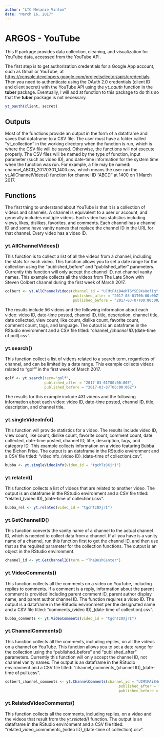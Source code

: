 ```yaml
---
author: "LTC Melanie Vinton"
date: "March 16, 2017"
---
```


# ARGOS - YouTube

This R package provides data collection, cleaning, and visualization for YouTube data, accessed from the YouTube API.  

The first step is to get authorization credentials for a Google App account, such as Gmail or YouTube, at <https://console.developers.google.com/projectselector/apis/credentials>.  Then you need to authenticate using the OAuth 2.0 credentials (client ID and client secret) with the YouTube API using the *yt_oauth* function in the **tuber** package.  Eventually, I will add at function to this package to do this so that the **tuber** package is not necessary.

```r
yt_oauth(client, secret)
```

## Outputs
Most of the functions provide an output in the form of a dataframe and saves that dataframe to a CSV file.  The user must have a folder called "yt_collection" in the working directory when the function is run, which is where the CSV file will be saved.  Otherwise, the functions will not execute properly.  The CSV files will be named by the type of function, input parameter (such as video ID), and date-time information for the system time when the function was run.  For example, a file may be named:  channel_ABCD_20170301_1400.csv, which means the user ran the yt.AllChannelVideos() function for channel ID "ABCD" at 1400 on 1 March 2017.

## Functions
The first thing to understand about YouTube is that it is a collection of videos and channels.  A channel is equivalent to a user or account, and generally includes multiple videos.  Each video has statistics including views, likes, dislikes, favorites, and comments.  Each channel has a channel ID and some have vanity names that replace the channel ID in the URL for that channel.  Every video has a video ID.

### yt.AllChannelVidoes()
This function is to collect a list of all the videos from a channel, including the stats for each video.  This function allows you to set a date range for the collection using the "published_before" and "published_after" parameters.  Currently this function will only accept the channel ID, not channel vanity names.   This example collects all the videos from The Late Show with Steven Colbert channel during the first week of March 2017.
```r
colbert <- yt.AllChannelVideos(channel_id = "UCMtFAi84ehTSYSE9XoHefig",
                               published_after = "2017-03-01T00:00:00Z",
                               published_before = "2017-03-07T00:00:00Z")
```
The results include 56 videos and the following information about each video:
video ID, date-time posted, channel ID, title, description, channel title, date collected, view count, like count, dislike count, favorite count, comment count, tags, and language.  The output is an dataframe in the RStudio environment and a CSV file titled: "channel__(channel ID)_(date-time of pull).csv".

### yt.search()
This function collect a list of videos related to a search term, regardless of channel, and can be limited by a date range.  This example collects videos related to "golf" in the first week of March 2017.
```r
golf <- yt.search(term="golf", 
                  published_after = "2017-03-01T00:00:00Z",
                  published_before = "2017-03-07T00:00:00Z")
```
The results for this example include 431 videos and the following information about each video:  video ID, date-time posted, channel ID, title, description, and channel title.


### yt.singleVideoInfo()
This function will provide statistics for a video.  The results include video ID, view count, like count, dislike count, favorite count, comment count, date collected, date-time posted, channel ID, title, description, tags, and category ID.  This example collects information on a video featuring Bubba the Bichon Frise.  The output is an dataframe in the RStudio environment and a CSV file titled: "videoInfo_(video ID)_(date-time of collection).csv".
```r
bubba <- yt.singleVideoInfo(video_id = "tgchTz8XjrI")
```

### yt.related()
This function collects a list of videos that are related to another video. The output is an dataframe in the RStudio environment and a CSV file titled: "related_(video ID)_(date-time of collection).csv".
```r
bubba_rel <- yt.related(video_id = "tgchTz8XjrI")
```


### yt.GetChannelID()
This function converts the vanity name of a channel to the actual channel ID, which is needed to collect data from a channel.  If all you have is a vanity name of a channel, run this function first to get the channel ID, and then use that as the required parameter for the collection functions.  The output is an object in the RStudio environment.
```r
channel_id <- yt.GetChannelID(term = "TheBushCenter")
```


### yt.VideoComments()
This function collects all the comments on a video on YouTube, including replies to comments.  If a comment is a reply, information about the parent comment is provided including parent comment ID, parent author display name, and parent author channel ID.  The function requires a video ID.  The output is a dataframe in the RStudio environment per the designated name and a CSV file titled: "comments_(video ID)_(date-time of collection).csv".
```r
bubba_comments <- yt.VideoComments(video_id = "tgchTz8XjrI")
```


### yt.ChannelComments()
This function collects all the comments, including replies, on all the videos on a channel on YouTube. This function allows you to set a date range for the collection using the "published_before" and "published_after" parameters.  Currently this function will only accept the channel ID, not channel vanity names.  The output is an dataframe in the RStudio environment and a CSV file titled: "channel_comments_(channel ID)_(date-time of pull).csv".
```r
colbert_channel_comments <- yt.ChannelComments(channel_id = "UCMtFAi84ehTSYSE9XoHefig",
                                                    published_after = "2017-03-01T00:00:00Z",
                                                    published_before = "2017-03-02T00:00:00Z")
```

### yt.RelatedVideoComments()
This function collects all the comments, including replies, on a video and the videos that result from the *yt.related()* function.  The output is an dataframe in the RStudio environment and a CSV file titled: "related_video_commments_(video ID)_(date-time of collection).csv".

